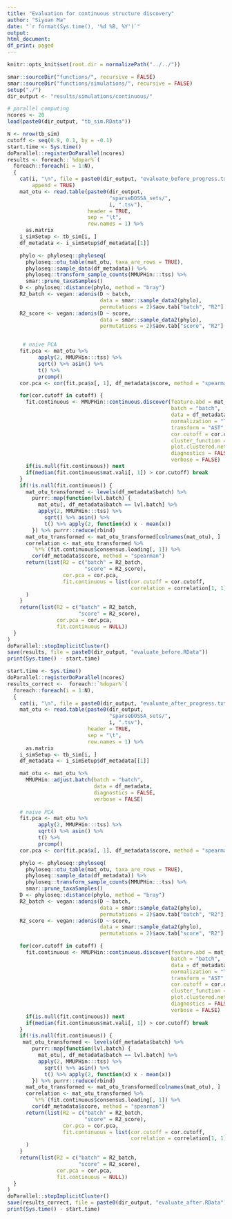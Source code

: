 ```yaml
---
title: "Evaluation for continuous structure discovery"
author: "Siyuan Ma"
date: "`r format(Sys.time(), '%d %B, %Y')`"
output:
html_document:
df_print: paged
---
```

```r
knitr::opts_knit$set(root.dir = normalizePath("../../"))
```
```r
smar::sourceDir("functions/", recursive = FALSE)
smar::sourceDir("functions/simulations/", recursive = FALSE)
setup("./")
dir_output <- "results/simulations/continuous/"
```

```r
# parallel computing
ncores <- 20
load(paste0(dir_output, "tb_sim.RData"))
```

```r
N <- nrow(tb_sim)
cutoff <- seq(0.9, 0.1, by = -0.1)
start.time <- Sys.time()
doParallel::registerDoParallel(ncores)
results <- foreach::`%dopar%`(
  foreach::foreach(i = 1:N),
  {
    cat(i, "\n", file = paste0(dir_output, "evaluate_before_progress.txt"),
        append = TRUE)
    mat_otu <- read.table(paste0(dir_output,
                                 "sparseDOSSA_sets/",
                                 i, ".tsv"),
                          header = TRUE,
                          sep = "\t",
                          row.names = 1) %>%
      as.matrix
    i_simSetup <- tb_sim[i, ]
    df_metadata <- i_simSetup$df_metadata[[1]]

    phylo <- phyloseq::phyloseq(
      phyloseq::otu_table(mat_otu, taxa_are_rows = TRUE),
      phyloseq::sample_data(df_metadata)) %>%
      phyloseq::transform_sample_counts(MMUPHin:::tss) %>%
      smar::prune_taxaSamples()
    D <- phyloseq::distance(phylo, method = "bray")
    R2_batch <- vegan::adonis(D ~ batch,
                              data = smar::sample_data2(phylo),
                              permutations = 2)$aov.tab["batch", "R2"]
    R2_score <- vegan::adonis(D ~ score,
                              data = smar::sample_data2(phylo),
                              permutations = 2)$aov.tab["score", "R2"]


     # naive PCA
    fit.pca <- mat_otu %>%
          apply(2, MMUPHin:::tss) %>%
          sqrt() %>% asin() %>%
          t() %>%
          prcomp()
    cor.pca <- cor(fit.pca$x[, 1], df_metadata$score, method = "spearman")

    for(cor.cutoff in cutoff) {
      fit.continuous <- MMUPHin::continuous.discover(feature.abd = mat_otu,
                                                     batch = "batch",
                                                     data = df_metadata,
                                                     normalization = "TSS",
                                                     transform = "AST",
                                                     cor.cutoff = cor.cutoff,
                                                     cluster_function = igraph::cluster_fast_greedy,
                                                     plot.clustered.network = FALSE,
                                                     diagnostics = FALSE,
                                                     verbose = FALSE)
      if(is.null(fit.continuous)) next
      if(median(fit.continuous$mat.vali[, 1]) > cor.cutoff) break
    }
    if(!is.null(fit.continuous)) {
      mat_otu_transformed <- levels(df_metadata$batch) %>%
        purrr::map(function(lvl.batch) {
          mat_otu[, df_metadata$batch == lvl.batch] %>%
          apply(2, MMUPHin:::tss) %>%
            sqrt() %>% asin() %>%
            t() %>% apply(2, function(x) x - mean(x))
        }) %>% purrr::reduce(rbind)
      mat_otu_transformed <- mat_otu_transformed[colnames(mat_otu), ]
      correlation <- mat_otu_transformed %>%
        `%*%`(fit.continuous$consensus.loading[, 1]) %>%
        cor(df_metadata$score, method = "spearman")
      return(list(R2 = c("batch" = R2_batch,
                         "score" = R2_score),
                  cor.pca = cor.pca,
                  fit.continuous = list(cor.cutoff = cor.cutoff,
                                        correlation = correlation[1, 1]))
      )
    }
    return(list(R2 = c("batch" = R2_batch,
                       "score" = R2_score),
                cor.pca = cor.pca,
                fit.continuous = NULL))
  }
)
doParallel::stopImplicitCluster()
save(results, file = paste0(dir_output, "evaluate_before.RData"))
print(Sys.time() - start.time)
```

```r
start.time <- Sys.time()
doParallel::registerDoParallel(ncores)
results_correct <-  foreach::`%dopar%`(
  foreach::foreach(i = 1:N),
  {
    cat(i, "\n", file = paste0(dir_output, "evaluate_after_progress.txt"), append = TRUE)
    mat_otu <- read.table(paste0(dir_output,
                                 "sparseDOSSA_sets/",
                                 i, ".tsv"),
                          header = TRUE,
                          sep = "\t",
                          row.names = 1) %>%
      as.matrix
    i_simSetup <- tb_sim[i, ]
    df_metadata <- i_simSetup$df_metadata[[1]]

    mat_otu <- mat_otu %>%
      MMUPHin::adjust.batch(batch = "batch",
                            data = df_metadata,
                            diagnostics = FALSE,
                            verbose = FALSE)
    
    # naive PCA
    fit.pca <- mat_otu %>% 
          apply(2, MMUPHin:::tss) %>% 
          sqrt() %>% asin() %>% 
          t() %>% 
          prcomp() 
    cor.pca <- cor(fit.pca$x[, 1], df_metadata$score, method = "spearman")

    phylo <- phyloseq::phyloseq(
      phyloseq::otu_table(mat_otu, taxa_are_rows = TRUE),
      phyloseq::sample_data(df_metadata)) %>%
      phyloseq::transform_sample_counts(MMUPHin:::tss) %>%
      smar::prune_taxaSamples()
    D <- phyloseq::distance(phylo, method = "bray")
    R2_batch <- vegan::adonis(D ~ batch,
                              data = smar::sample_data2(phylo),
                              permutations = 2)$aov.tab["batch", "R2"]
    R2_score <- vegan::adonis(D ~ score,
                              data = smar::sample_data2(phylo),
                              permutations = 2)$aov.tab["score", "R2"]

    for(cor.cutoff in cutoff) {
      fit.continuous <- MMUPHin::continuous.discover(feature.abd = mat_otu,
                                                     batch = "batch",
                                                     data = df_metadata,
                                                     normalization = "TSS",
                                                     transform = "AST",
                                                     cor.cutoff = cor.cutoff,
                                                     cluster_function = igraph::cluster_fast_greedy,
                                                     plot.clustered.network = FALSE,
                                                     diagnostics = FALSE,
                                                     verbose = FALSE)
      if(is.null(fit.continuous)) next
      if(median(fit.continuous$mat.vali[, 1]) > cor.cutoff) break
    }
    if(!is.null(fit.continuous)) {
     mat_otu_transformed <- levels(df_metadata$batch) %>% 
        purrr::map(function(lvl.batch) {
          mat_otu[, df_metadata$batch == lvl.batch] %>% 
          apply(2, MMUPHin:::tss) %>% 
            sqrt() %>% asin() %>% 
            t() %>% apply(2, function(x) x - mean(x))
        }) %>% purrr::reduce(rbind)
      mat_otu_transformed <- mat_otu_transformed[colnames(mat_otu), ]
      correlation <- mat_otu_transformed %>% 
        `%*%`(fit.continuous$consensus.loading[, 1]) %>% 
        cor(df_metadata$score, method = "spearman")
      return(list(R2 = c("batch" = R2_batch,
                         "score" = R2_score),
                  cor.pca = cor.pca,
                  fit.continuous = list(cor.cutoff = cor.cutoff,
                                        correlation = correlation[1, 1]))
      )
    }
    return(list(R2 = c("batch" = R2_batch,
                       "score" = R2_score),
                cor.pca = cor.pca,
                fit.continuous = NULL))
  }
)
doParallel::stopImplicitCluster()
save(results_correct, file = paste0(dir_output, "evaluate_after.RData"))
print(Sys.time() - start.time)
```

